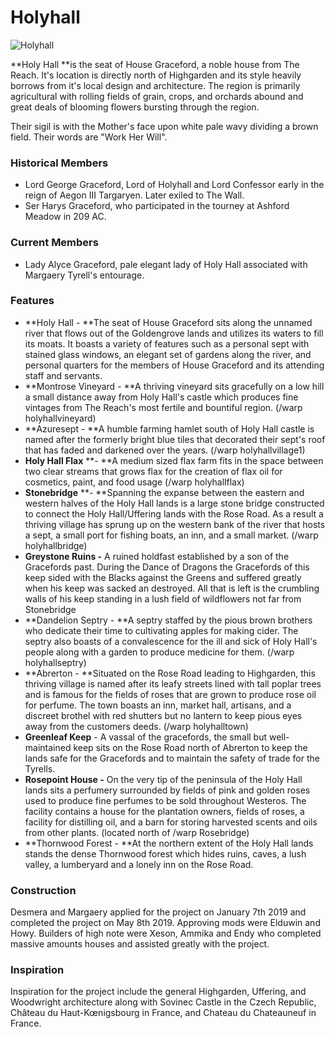 

# Holyhall

<Image src="https://cdn.sanity.io/images/1as7cn02/production/cccca294f5f8c76a9094dad532bd29a86546f074-1280x720.png?w=976&h=350&fit=crop&crop=center&auto=format" alt="Holyhall" width={976} height={350}  />

<ProjectDetails
  floatRight
  region="Reach"
  house="House Graceford"
  type="Castle"
  status="Completed"
  warp="/warp holyhall"
  projectLead="Margaery_Tyrell, Desmera_Redwyne"
  dateStarted="February 11, 2019"
  dateCompleted="February 11, 2019"
/>

**Holy Hall **is the seat of House Graceford, a noble house from The Reach. It's location is directly north of Highgarden and its style heavily borrows from it's local design and architecture. The region is primarily agricultural with rolling fields of grain, crops, and orchards abound and great deals of blooming flowers bursting through the region.

Their sigil is with the Mother's face upon white pale wavy dividing a brown field. Their words are "Work Her Will".  


### Historical Members

* Lord George Graceford, Lord of Holyhall and Lord Confessor early in the reign of Aegon III Targaryen. Later exiled to The Wall.
* Ser Harys Graceford, who participated in the tourney at Ashford Meadow in 209 AC.

### Current Members

* Lady Alyce Graceford, pale elegant lady of Holy Hall associated with Margaery Tyrell's entourage.

### Features

* **Holy Hall - **The seat of House Graceford sits along the unnamed river that flows out of the Goldengrove lands and utilizes its waters to fill its moats. It boasts a variety of features such as a personal sept with stained glass windows, an elegant set of gardens along the river, and personal quarters for the members of House Graceford and its attending staff and servants.
* **Montrose Vineyard - **A thriving vineyard sits gracefully on a low hill a small distance away from Holy Hall's castle which produces fine vintages from The Reach's most fertile and bountiful region. (/warp holyhallvineyard)
* **Azuresept - **A humble farming hamlet south of Holy Hall castle is named after the formerly bright blue tiles that decorated their sept's roof that has faded and darkened over the years. (/warp holyhallvillage1)
* **Holy Hall Flax** **- **A medium sized flax farm fits in the space between two clear streams that grows flax for the creation of flax oil for cosmetics, paint, and food usage (/warp holyhallflax)
* **Stonebridge** **- **Spanning the expanse between the eastern and western halves of the Holy Hall lands is a large stone bridge constructed to connect the Holy Hall/Uffering lands with the Rose Road. As a result a thriving village has sprung up on the western bank of the river that hosts a sept, a small port for fishing boats, an inn, and a small market. (/warp holyhallbridge)
* **Greystone Ruins -** A ruined holdfast established by a son of the Gracefords past. During the Dance of Dragons the Gracefords of this keep sided with the Blacks against the Greens and suffered greatly when his keep was sacked an destroyed. All that is left is the crumbling walls of his keep standing in a lush field of wildflowers not far from Stonebridge
* **Dandelion Septry - **A septry staffed by the pious brown brothers who dedicate their time to cultivating apples for making cider. The septry also boasts of a convalescence for the ill and sick of Holy Hall's people along with a garden to produce medicine for them. (/warp holyhallseptry)
* **Abrerton - **Situated on the Rose Road leading to Highgarden, this thriving village is named after its leafy streets lined with tall poplar trees and is famous for the fields of roses that are grown to produce rose oil for perfume. The town boasts an inn, market hall, artisans, and a discreet brothel with red shutters but no lantern to keep pious eyes away from the customers deeds. (/warp holyhalltown)
* **Greenleaf Keep** - A vassal of the gracefords, the small but well-maintained keep sits on the Rose Road north of Abrerton to keep the lands safe for the Gracefords and to maintain the safety of trade for the Tyrells.
* **Rosepoint House -** On the very tip of the peninsula of the Holy Hall lands sits a perfumery surrounded by fields of pink and golden roses used to produce fine perfumes to be sold throughout Westeros. The facility contains a house for the plantation owners, fields of roses, a facility for distilling oil, and a barn for storing harvested scents and oils from other plants. (located north of /warp Rosebridge)
* **Thornwood Forest - **At the northern extent of the Holy Hall lands stands the dense Thornwood forest which hides ruins, caves, a lush valley, a lumberyard and a lonely inn on the Rose Road.

### Construction

Desmera and Margaery applied for the project on January 7th 2019 and completed the project on May 8th 2019. Approving mods were Elduwin and Howy. Builders of high note were Xeson, Ammika and Endy who completed massive amounts houses and assisted greatly with the project.

### Inspiration

Inspiration for the project include the general Highgarden, Uffering, and Woodwright architecture along with Sovinec Castle in the Czech Republic, Château du Haut-Kœnigsbourg in France, and Chateau du Chateauneuf in France.